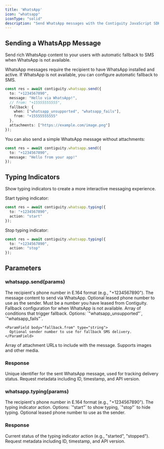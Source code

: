 ```yaml
---
title: 'WhatsApp'
icon: "whatsapp"
iconType: "solid"
description: "Send WhatsApp messages with the Contiguity JavaScript SDK."
---
```


## Sending a WhatsApp Message
Send rich WhatsApp content to your users with automatic fallback to SMS when WhatsApp is not available.

<Note>
  WhatsApp messages require the recipient to have WhatsApp installed and active. If WhatsApp is not available, you can configure automatic fallback to SMS.
</Note>

```typescript
const res = await contiguity.whatsapp.send({
  to: "+1234567890",
  message: "Hello via WhatsApp!",
  // from: "+15555555555",
  fallback: { 
    when: ["whatsapp_unsupported", "whatsapp_fails"], 
    from: "+15555555555" 
  },
  attachments: ["https://example.com/image.png"]
});
```

You can also send a simple WhatsApp message without attachments:

```typescript
const res = await contiguity.whatsapp.send({
  to: "+1234567890",
  message: "Hello from your app!"
});
```

## Typing Indicators
Show typing indicators to create a more interactive messaging experience.

Start typing indicator:
```typescript
const res = await contiguity.whatsapp.typing({
  to: "+1234567890", 
  action: "start"
});
```

Stop typing indicator:
```typescript
const res = await contiguity.whatsapp.typing({
  to: "+1234567890", 
  action: "stop"
});
```

## Parameters

### whatsapp.send(params)

<ParamField body="to" type="string" required>
  The recipient's phone number in E.164 format (e.g., "+1234567890").
</ParamField>

<ParamField body="message" type="string" required>
  The message content to send via WhatsApp.
</ParamField>

<ParamField body="from" type="string">
  Optional leased phone number to use as the sender. Must be a number you have leased from Contiguity.
</ParamField>

<ParamField body="fallback" type="object">
  Fallback configuration for when WhatsApp is not available.
  
  <Expandable title="Fallback object properties">
    <ParamField body="fallback.when" type="string[]">
      Array of conditions that trigger fallback. Options: `"whatsapp_unsupported"`, `"whatsapp_fails"`.
    </ParamField>
    
    <ParamField body="fallback.from" type="string">
      Optional sender number to use for fallback SMS delivery.
    </ParamField>
  </Expandable>
</ParamField>

<ParamField body="attachments" type="string[]">
  Array of attachment URLs to include with the message. Supports images and other media.
</ParamField>

### Response
<ResponseField name="message_id" type="string">
  Unique identifier for the sent WhatsApp message, used for tracking delivery status.
</ResponseField>

<ResponseField name="metadata" type="object">
  Request metadata including ID, timestamp, and API version.
</ResponseField>

### whatsapp.typing(params)

<ParamField body="to" type="string" required>
  The recipient's phone number in E.164 format (e.g., "+1234567890").
</ParamField>

<ParamField body="action" type="string" required>
  The typing indicator action. Options: `"start"` to show typing, `"stop"` to hide typing.
</ParamField>

<ParamField body="from" type="string">
  Optional leased phone number to use as the sender.
</ParamField>

### Response
<ResponseField name="status" type="string">
  Current status of the typing indicator action (e.g., "started", "stopped").
</ResponseField>

<ResponseField name="metadata" type="object">
  Request metadata including ID, timestamp, and API version.
</ResponseField>


<Snippet />
